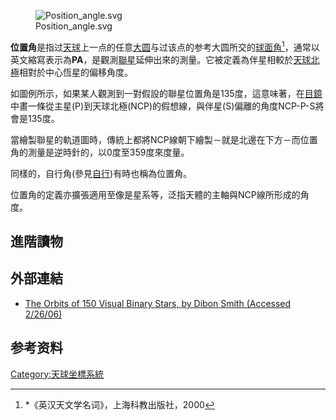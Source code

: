 [[File:Position_angle.svg|thumb]]

'''位置角'''是指过[[天球|天球]]上一点的任意[[大圆|大圆]]与过该点的参考大圆所交的[[球面角|球面角]]<ref>*《英汉天文学名词》，上海科教出版社，2000</ref>，通常以英文縮寫表示為'''PA'''，是觀測[[聯星|聯星]]延伸出來的測量。它被定義為伴星相較於[[天極|天球北極]]相對於中心恆星的偏移角度。

如圖例所示，如果某人觀測到一對假設的聯星位置角是135度，這意味著，在[[接目鏡|目鏡]]中畫一條從主星(P)到天球北極(NCP)的假想線，與伴星(S)偏離的角度NCP-P-S將會是135度。

當繪製聯星的軌道圖時，傳統上都將NCP線朝下繪製－就是北邊在下方－而位置角的測量是逆時針的，以0度至359度來度量。

同樣的，自行角(參見[[自行|自行]])有時也稱為位置角。

位置角的定義亦擴張適用至像是星系等，泛指天體的主軸與NCP線所形成的角度。

==進階讀物==
{{Cite book |title=Observational Astronomy |author=D. Scott Birney, Guillermo Gonzalez, David Oesper |page=75 |year=2007 |publisher=Cambridge University Press |url=http://books.google.com/books?id=cc9L8QWcZWsC&pg=RA1-PA73#PRA1-PA75,M1 |isbn=0521853702 |access-date=2011-08-27 |archive-date=2017-03-05 |archive-url=https://web.archive.org/web/20170305152853/https://books.google.com/books?id=cc9L8QWcZWsC&pg=RA1-PA73#PRA1-PA75,M1 |dead-url=no }}

==外部連結==
*[http://www.dibonsmith.com/orbits.htm The Orbits of 150 Visual Binary Stars, by Dibon Smith (Accessed 2/26/06)]{{Wayback|url=http://www.dibonsmith.com/orbits.htm |date=20110814111058 }}

== 参考资料 ==
{{reflist}}

{{Astronomy-stub}}

[[Category:天球坐標系統|Category:天球坐標系統]]